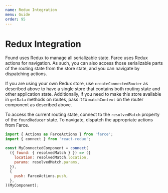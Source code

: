```yaml
---
name: Redux Integration
menu: Guide
order: 95
---
```


# Redux Integration

Found uses Redux to manage all serializable state. Farce uses Redux actions for navigation. As such, you can also access those serializable parts of the routing state from the store state, and you can navigate by dispatching actions.

If you are using your own Redux store, use `createConnectedRouter` as described above to have a single store that contains both routing state and other application state. Additionally, if you need to make this store available in `getData` methods on routes, pass it to `matchContext` on the router component as described above.

To access the current routing state, connect to the `resolvedMatch` property of the `foundReducer` state. To navigate, dispatch the appropriate actions from Farce.

```js
import { Actions as FarceActions } from 'farce';
import { connect } from 'react-redux';

const MyConnectedComponent = connect(
  ({ found: { resolvedMatch } }) => ({
    location: resolvedMatch.location,
    params: resolvedMatch.params,
  }),
  {
    push: FarceActions.push,
  },
)(MyComponent);
```
